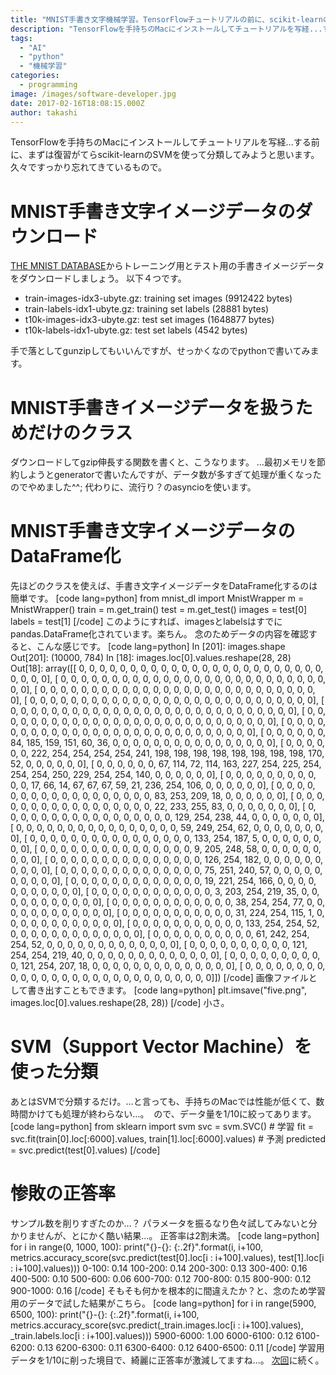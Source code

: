 ```yaml
---
title: "MNIST手書き文字機械学習。TensorFlowチュートリアルの前に、scikit-learnのSVMで復習する。"
description: "TensorFlowを手持ちのMacにインストールしてチュートリアルを写経...する前に、まずは復習がてらscikit-learnのSVMを使って分類してみよう..."
tags:
  - "AI"
  - "python"
  - "機械学習"
categories:
  - programming
image: /images/software-developer.jpg
date: 2017-02-16T18:08:15.000Z
author: takashi
---
```



TensorFlowを手持ちのMacにインストールしてチュートリアルを写経...する前に、まずは復習がてらscikit-learnのSVMを使って分類してみようと思います。
久々ですっかり忘れてきているもので。
<h1>MNIST手書き文字イメージデータのダウンロード</h1>
<a href="http://yann.lecun.com/exdb/mnist/">THE MNIST DATABASE</a>からトレーニング用とテスト用の手書きイメージデータをダウンロードしましょう。
以下４つです。
<ul>
<li>train-images-idx3-ubyte.gz:  training set images (9912422 bytes) </li>
<li>train-labels-idx1-ubyte.gz:  training set labels (28881 bytes) </li>
<li>t10k-images-idx3-ubyte.gz:   test set images (1648877 bytes) </li>
<li>t10k-labels-idx1-ubyte.gz:   test set labels (4542 bytes)</li>
</ul>
手で落としてgunzipしてもいいんですが、せっかくなのでpythonで書いてみます。
<h1>MNIST手書きイメージデータを扱うためだけのクラス</h1>
ダウンロードしてgzip伸長する関数を書くと、こうなります。
…最初メモリを節約しようとgeneratorで書いたんですが、データ数が多すぎて処理が重くなったのでやめました^^;
代わりに、流行り？のasyncioを使います。

<h1>MNIST手書き文字イメージデータのDataFrame化</h1>
先ほどのクラスを使えば、手書き文字イメージデータをDataFrame化するのは簡単です。
[code lang=python]
from mnist_dl import MnistWrapper
m = MnistWrapper()
train = m.get_train()
test = m.get_test()
images = test[0]
labels = test[1]
[/code]
このようにすれば、imagesとlabelsはすでにpandas.DataFrame化されています。楽ちん。
念のためデータの内容を確認すると、こんな感じです。
[code lang=python]
In [201]: images.shape
Out[201]: (10000, 784)
In [18]: images.loc[0].values.reshape(28, 28)
Out[18]:
array([[  0,   0,   0,   0,   0,   0,   0,   0,   0,   0,   0,   0,   0,
          0,   0,   0,   0,   0,   0,   0,   0,   0,   0,   0,   0,   0,
          0,   0],
       [  0,   0,   0,   0,   0,   0,   0,   0,   0,   0,   0,   0,   0,
          0,   0,   0,   0,   0,   0,   0,   0,   0,   0,   0,   0,   0,
          0,   0],
       [  0,   0,   0,   0,   0,   0,   0,   0,   0,   0,   0,   0,   0,
          0,   0,   0,   0,   0,   0,   0,   0,   0,   0,   0,   0,   0,
          0,   0],
       [  0,   0,   0,   0,   0,   0,   0,   0,   0,   0,   0,   0,   0,
          0,   0,   0,   0,   0,   0,   0,   0,   0,   0,   0,   0,   0,
          0,   0],
       [  0,   0,   0,   0,   0,   0,   0,   0,   0,   0,   0,   0,   0,
          0,   0,   0,   0,   0,   0,   0,   0,   0,   0,   0,   0,   0,
          0,   0],
       [  0,   0,   0,   0,   0,   0,   0,   0,   0,   0,   0,   0,   0,
          0,   0,   0,   0,   0,   0,   0,   0,   0,   0,   0,   0,   0,
          0,   0],
       [  0,   0,   0,   0,   0,   0,   0,   0,   0,   0,   0,   0,   0,
          0,   0,   0,   0,   0,   0,   0,   0,   0,   0,   0,   0,   0,
          0,   0],
       [  0,   0,   0,   0,   0,   0,  84, 185, 159, 151,  60,  36,   0,
          0,   0,   0,   0,   0,   0,   0,   0,   0,   0,   0,   0,   0,
          0,   0],
       [  0,   0,   0,   0,   0,   0, 222, 254, 254, 254, 254, 241, 198,
        198, 198, 198, 198, 198, 198, 198, 170,  52,   0,   0,   0,   0,
          0,   0],
       [  0,   0,   0,   0,   0,   0,  67, 114,  72, 114, 163, 227, 254,
        225, 254, 254, 254, 250, 229, 254, 254, 140,   0,   0,   0,   0,
          0,   0],
       [  0,   0,   0,   0,   0,   0,   0,   0,   0,   0,   0,  17,  66,
         14,  67,  67,  67,  59,  21, 236, 254, 106,   0,   0,   0,   0,
          0,   0],
       [  0,   0,   0,   0,   0,   0,   0,   0,   0,   0,   0,   0,   0,
          0,   0,   0,   0,   0,  83, 253, 209,  18,   0,   0,   0,   0,
          0,   0],
       [  0,   0,   0,   0,   0,   0,   0,   0,   0,   0,   0,   0,   0,
          0,   0,   0,   0,  22, 233, 255,  83,   0,   0,   0,   0,   0,
          0,   0],
       [  0,   0,   0,   0,   0,   0,   0,   0,   0,   0,   0,   0,   0,
          0,   0,   0,   0, 129, 254, 238,  44,   0,   0,   0,   0,   0,
          0,   0],
       [  0,   0,   0,   0,   0,   0,   0,   0,   0,   0,   0,   0,   0,
          0,   0,   0,  59, 249, 254,  62,   0,   0,   0,   0,   0,   0,
          0,   0],
       [  0,   0,   0,   0,   0,   0,   0,   0,   0,   0,   0,   0,   0,
          0,   0,   0, 133, 254, 187,   5,   0,   0,   0,   0,   0,   0,
          0,   0],
       [  0,   0,   0,   0,   0,   0,   0,   0,   0,   0,   0,   0,   0,
          0,   0,   9, 205, 248,  58,   0,   0,   0,   0,   0,   0,   0,
          0,   0],
       [  0,   0,   0,   0,   0,   0,   0,   0,   0,   0,   0,   0,   0,
          0,   0, 126, 254, 182,   0,   0,   0,   0,   0,   0,   0,   0,
          0,   0],
       [  0,   0,   0,   0,   0,   0,   0,   0,   0,   0,   0,   0,   0,
          0,  75, 251, 240,  57,   0,   0,   0,   0,   0,   0,   0,   0,
          0,   0],
       [  0,   0,   0,   0,   0,   0,   0,   0,   0,   0,   0,   0,   0,
         19, 221, 254, 166,   0,   0,   0,   0,   0,   0,   0,   0,   0,
          0,   0],
       [  0,   0,   0,   0,   0,   0,   0,   0,   0,   0,   0,   0,   3,
        203, 254, 219,  35,   0,   0,   0,   0,   0,   0,   0,   0,   0,
          0,   0],
       [  0,   0,   0,   0,   0,   0,   0,   0,   0,   0,   0,   0,  38,
        254, 254,  77,   0,   0,   0,   0,   0,   0,   0,   0,   0,   0,
          0,   0],
       [  0,   0,   0,   0,   0,   0,   0,   0,   0,   0,   0,  31, 224,
        254, 115,   1,   0,   0,   0,   0,   0,   0,   0,   0,   0,   0,
          0,   0],
       [  0,   0,   0,   0,   0,   0,   0,   0,   0,   0,   0, 133, 254,
        254,  52,   0,   0,   0,   0,   0,   0,   0,   0,   0,   0,   0,
          0,   0],
       [  0,   0,   0,   0,   0,   0,   0,   0,   0,   0,  61, 242, 254,
        254,  52,   0,   0,   0,   0,   0,   0,   0,   0,   0,   0,   0,
          0,   0],
       [  0,   0,   0,   0,   0,   0,   0,   0,   0,   0, 121, 254, 254,
        219,  40,   0,   0,   0,   0,   0,   0,   0,   0,   0,   0,   0,
          0,   0],
       [  0,   0,   0,   0,   0,   0,   0,   0,   0,   0, 121, 254, 207,
         18,   0,   0,   0,   0,   0,   0,   0,   0,   0,   0,   0,   0,
          0,   0],
       [  0,   0,   0,   0,   0,   0,   0,   0,   0,   0,   0,   0,   0,
          0,   0,   0,   0,   0,   0,   0,   0,   0,   0,   0,   0,   0,
          0,   0]])
[/code]
画像ファイルとして書き出すこともできます。
[code lang=python]
plt.imsave(&quot;five.png&quot;, images.loc[0].values.reshape(28, 28))
[/code]
小さ。
<img src="https://farm3.staticflickr.com/2838/32782582632_7a35a623b5_o_d.png" alt="" />
<h1>SVM（Support Vector Machine）を使った分類</h1>
あとはSVMで分類するだけ。…と言っても、手持ちのMacでは性能が低くて、数時間かけても処理が終わらない…。
<img src="https://farm3.staticflickr.com/2584/32052025003_c6bd3a8716_z_d.jpg" alt="" />
ので、データ量を1/10に絞ってあります。
[code lang=python]
from sklearn import svm
svc = svm.SVC()
# 学習
fit = svc.fit(train[0].loc[:6000].values, train[1].loc[:6000].values)
# 予測
predicted = svc.predict(test[0].values)
[/code]
<h1>惨敗の正答率</h1>
サンプル数を削りすぎたのか…？ パラメータを振るなり色々試してみないと分かりませんが、とにかく酷い結果…。
正答率は2割未満。
[code lang=python]
for i in range(0, 1000, 100):
     print(&quot;{}-{}: {:.2f}&quot;.format(i, i+100, metrics.accuracy_score(svc.predict(test[0].loc[i : i+100].values), test[1].loc[i : i+100].values)))
0-100: 0.14
100-200: 0.14
200-300: 0.13
300-400: 0.16
400-500: 0.10
500-600: 0.06
600-700: 0.12
700-800: 0.15
800-900: 0.12
900-1000: 0.16
[/code]
そもそも何かを根本的に間違えたか？と、念のため学習用のデータで試した結果がこちら。
[code lang=python]
for i in range(5900, 6500, 100):
     print(&quot;{}-{}: {:.2f}&quot;.format(i, i+100, metrics.accuracy_score(svc.predict(_train.images.loc[i : i+100].values), _train.labels.loc[i : i+100].values)))
5900-6000: 1.00
6000-6100: 0.12
6100-6200: 0.13
6200-6300: 0.11
6300-6400: 0.12
6400-6500: 0.11
[/code]
学習用データを1/10に削った境目で、綺麗に正答率が激減してますね…。
<a href="http://blog.rinka-blossom.com/mnist-with-sklearn-svm-2/">次回</a>に続く。